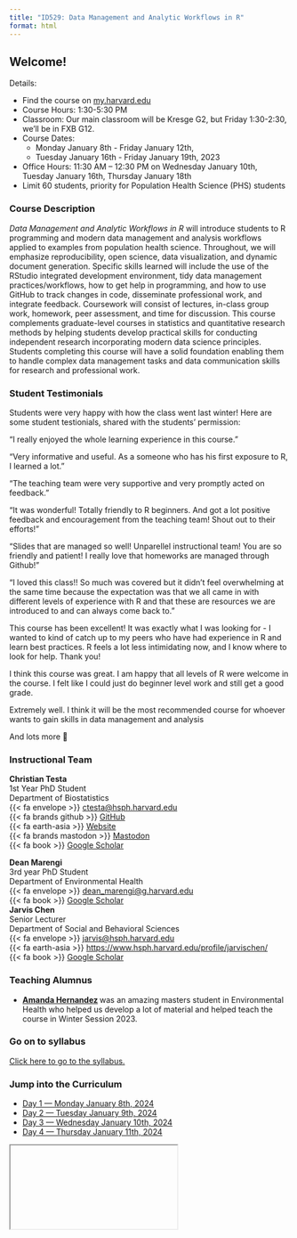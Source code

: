 ```yaml
---
title: "ID529: Data Management and Analytic Workflows in R"
format: html
---
```


## Welcome!

Details:

 * Find the course on [my.harvard.edu](https://courses.my.harvard.edu/psp/courses/EMPLOYEE/EMPL/h/?tab=HU_CLASS_SEARCH&SearchReqJSON=%7B%22PageNumber%22%3A1%2C%22PageSize%22%3A%22%22%2C%22SortOrder%22%3A%5B%22SCORE%22%5D%2C%22Facets%22%3A%5B%5D%2C%22Category%22%3A%22HU_SCL_SCHEDULED_BRACKETED_COURSES%22%2C%22SearchPropertiesInResults%22%3Atrue%2C%22FacetsInResults%22%3Atrue%2C%22SaveRecent%22%3Afalse%2C%22TopN%22%3A%22%22%2C%22ExcludeBracketed%22%3Atrue%2C%22SearchText%22%3A%22ID529%22%2C%22DeepLink%22%3Afalse%7D) 
 * Course Hours: 1:30-5:30 PM 
 * Classroom: Our main classroom will be Kresge G2, but Friday 1:30-2:30, we'll be in FXB G12. 
 * Course Dates: 
   - Monday January 8th - Friday January 12th, 
   - Tuesday January 16th - Friday January 19th, 2023 
 * Office Hours: 11:30 AM – 12:30 PM on Wednesday January 10th, Tuesday January 16th, Thursday January 18th 
 * Limit 60 students, priority for Population Health Science (PHS) students

### Course Description 

<div class="alert alert-secondary">
*Data Management and Analytic Workflows in R* will introduce students to R
programming and modern data management and analysis workflows applied to
examples from population health science. Throughout, we will emphasize
reproducibility, open science, data visualization, and dynamic document
generation. Specific skills learned will include the use of the RStudio
integrated development environment, tidy data management practices/workflows,
how to get help in programming, and how to use GitHub to track changes in code,
disseminate professional work, and integrate feedback. Coursework will consist
of lectures, in-class group work, homework, peer assessment, and time for
discussion. This course complements graduate-level courses in statistics and
quantitative research methods by helping students develop practical skills for
conducting independent research incorporating modern data science principles.
Students completing this course will have a solid foundation enabling them to
handle complex data management tasks and data communication skills for research
and professional work.
</div>

### Student Testimonials 

Students were very happy with how the class went last winter!  Here are some student testionials, shared with the students' permission: 

::: {.grid}
:::{.g-col-4}
<p class="alert alert-info">
"I really enjoyed the whole learning experience in this course."
</p>
:::

:::{.g-col-4}
<div class="alert alert-info">
"Very informative and useful. As a someone who has his first exposure to R, I learned a lot."
</div>
:::

:::{.g-col-4}
<div class="alert alert-info">
"The teaching team were very supportive and very promptly acted on feedback."
</div>
:::

:::{.g-col-4}
<div class="alert alert-info">
"It was wonderful! Totally friendly to R beginners. And got a lot positive feedback and encouragement from the teaching team! Shout out to their efforts!"
</div>
:::


:::{.g-col-4}
<div class="alert alert-info">
"Slides that are managed so well! Unparellel instructional team! You are so friendly and patient! I really love that homeworks are managed through Github!"
</div>
:::


:::{.g-col-4}
<div class="alert alert-info">
"I loved this class!! So much was covered but it didn't feel overwhelming at the same time because the expectation was that we all came in with different levels of experience with R and that these are resources we are introduced to and can always come back to."
</div>
:::

:::{.g-col-4}
<div class="alert alert-info">
This course has been excellent! It was exactly what I was looking for - I wanted to kind of catch up to my peers who have had experience in R and learn best practices. R feels a lot less intimidating now, and I know where to look for help. Thank you! 
</div>
:::

:::{.g-col-4}
<div class="alert alert-info">
I think this course was great. I am happy that all levels of R were welcome in the course. I felt like I could just do beginner level work and still get a good grade. 
</div>
:::

:::{.g-col-4}
<div class="alert alert-info">
Extremely well. I think it will be the most recommended course for whoever wants to gain skills in data management and analysis
</div>
:::

:::

And lots more 🙂

### Instructional Team 

:::{.grid}
:::{.g-col-6}
<div class="alert alert-success">
  <b>Christian Testa</b><br>
    1st Year PhD Student<br>
    Department of Biostatistics<br>
    {{< fa envelope >}} <ctesta@hsph.harvard.edu><br>
    {{< fa brands github >}} [GitHub](https://github.com/ctesta01) <br>
    {{< fa earth-asia >}} [Website](https://ctesta.com) <br>
    {{< fa brands mastodon >}} [Mastodon](https://fediscience.org/@ctesta) <br>
    {{< fa book >}} [Google Scholar](https://scholar.google.com/citations?hl=en&user=_9VD8mkAAAAJ)
</div>
:::
:::{.g-col-6}
  <div class="alert alert-success">
  <b>Dean Marengi</b><br>
    3rd year PhD Student<br>
    Department of Environmental Health<br>
    {{< fa envelope >}} <dean_marengi@g.harvard.edu> <br>
    {{< fa book >}} [Google Scholar](https://scholar.google.com/citations?user=334cCvsAAAAJ&hl=en)
  </div>
:::
:::{.g-col-12}
  <div class="alert alert-success">
  <b>Jarvis Chen</b><br>
    Senior Lecturer<br>
    Department of Social and Behavioral Sciences<br>
    {{< fa envelope >}} <jarvis@hsph.harvard.edu> <br> 
    {{< fa earth-asia >}} <https://www.hsph.harvard.edu/profile/jarvischen/> <br> 
    {{< fa book >}} [Google Scholar](https://scholar.google.com/citations?user=CEhmeoYAAAAJ&hl=en&oi=ao)
  </div>
:::
:::
    
### Teaching Alumnus

  * <b>[Amanda Hernandez](https://github.com/amandabhernandez) </b> was an
  amazing masters student in Environmental Health
  who helped us develop a lot of material and helped teach the course in
  Winter Session 2023. 


### Go on to syllabus 

<div class='highlight'>
<div class='bs-callout bs-callout-warning'>
<a href="/about.html">Click here to go to the syllabus.</a>
</div>
</div>

### Jump into the Curriculum 

- [Day 1 — Monday January 8th, 2024](/day1.html)
- [Day 2 — Tuesday January 9th, 2024](/day2.html)
- [Day 3 — Wednesday January 10th, 2024](/day3.html)
- [Day 4 — Thursday January 11th, 2024](/day4.html) 
<!-- - [Day 5 — Friday January 12th, 2024](/day5.html) --> 
<!-- - (MLK Jr. Day on Monday January 15th) --> 
<!-- - [Day 6 — Tuesday January 16th, 2024](/day6.html) --> 
<!-- - [Day 7 — Wednesday January 17th, 2024](/day7.html) --> 
<!-- - [Day 8 — Thursday January 18th, 2024](/day8.html) --> 
<!-- - [Day 9 — Friday January 19th, 2024](/day9.html) --> 

<iframe>
